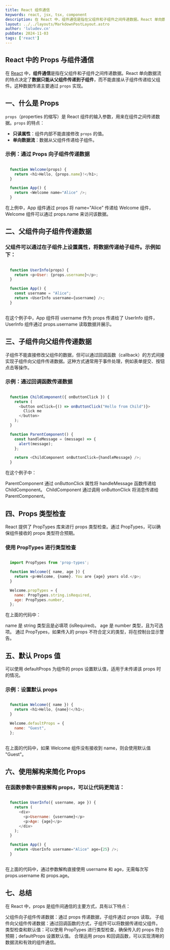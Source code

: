 ```yaml
---
title: React 组件通信
keywords: react, jsx, tsx, component
description: 在 React 中，组件通信是指在父组件和子组件之间传递数据。React 单向数据流的特点决定了数据只能从父组件传递到子组件，而不能直接从子组件传递给父组件。这种数据传递主要通过 props 实现。
layout: ../../layouts/MarkdownPostLayout.astro
author: 'luludev.cn'
pubDate: 2024-11-03
tags: ['react']
---
```


## React 中的 Props 与组件通信

在 [React](https://react.dev/) 中，**组件通信**是指在父组件和子组件之间传递数据。React 单向数据流的特点决定了**数据只能从父组件传递到子组件**，而不能直接从子组件传递给父组件。这种数据传递主要通过 `props` 实现。

## 一、什么是 Props

`props`（properties 的缩写）是 React 组件的输入参数，用来在组件之间传递数据。`props` 的特点：

- **只读属性**：组件内部不能直接修改 `props` 的值。
- **单向数据流**：数据从父组件传递给子组件。

### 示例：通过 Props 向子组件传递数据

```javascript

  function Welcome(props) {
    return <h1>Hello, {props.name}!</h1>;
  }

  function App() {
    return <Welcome name="Alice" />;
  }

```
在上例中，App 组件通过 props 将 name="Alice" 传递给 Welcome 组件，Welcome 组件可以通过 props.name 来访问该数据。

## 二、父组件向子组件传递数据

### 父组件可以通过在子组件上设置属性，将数据传递给子组件。示例如下：

```javascript

  function UserInfo(props) {
    return <p>User: {props.username}</p>;
  }

  function App() {
    const username = "Alice";
    return <UserInfo username={username} />;
  }
  
```
在这个例子中，App 组件将 username 作为 props 传递给了 UserInfo 组件，UserInfo 组件通过 props.username 读取数据并展示。

## 三、子组件向父组件传递数据

子组件不能直接修改父组件的数据，但可以通过回调函数（callback）的方式间接实现子组件向父组件传递数据。这种方式通常用于事件处理，例如表单提交、按钮点击等操作。

### 示例：通过回调函数传递数据
```javascript

  function ChildComponent({ onButtonClick }) {
    return (
      <button onClick={() => onButtonClick("Hello from Child")}>
        Click me
      </button>
    );
  }

  function ParentComponent() {
    const handleMessage = (message) => {
      alert(message);
    };

    return <ChildComponent onButtonClick={handleMessage} />;
  }

```
在这个例子中：

ParentComponent 通过 onButtonClick 属性将 handleMessage 函数传递给 ChildComponent。
ChildComponent 通过调用 onButtonClick 将消息传递给 ParentComponent。

## 四、Props 类型检查

React 提供了 PropTypes 库来进行 props 类型检查。通过 PropTypes，可以确保组件接收的 props 类型符合预期。

### 使用 PropTypes 进行类型检查
```javascript

  import PropTypes from 'prop-types';

  function Welcome({ name, age }) {
    return <p>Welcome, {name}. You are {age} years old.</p>;
  }

  Welcome.propTypes = {
    name: PropTypes.string.isRequired,
    age: PropTypes.number,
  };

```
在上面的代码中：

name 是 string 类型且是必填项 (isRequired)。
age 是 number 类型，且为可选项。
通过 PropTypes，如果传入的 props 不符合定义的类型，将在控制台显示警告。

## 五、默认 Props 值
可以使用 defaultProps 为组件的 props 设置默认值，适用于未传递该 props 时的情况。

### 示例：设置默认 props
```javascript

  function Welcome({ name }) {
    return <h1>Hello, {name}!</h1>;
  }

  Welcome.defaultProps = {
    name: "Guest",
  };
  
```
在上面的代码中，如果 Welcome 组件没有接收到 name，则会使用默认值 "Guest"。

## 六、使用解构来简化 Props

### 在函数参数中直接解构 props，可以让代码更简洁：

```javascript

  function UserInfo({ username, age }) {
    return (
      <div>
        <p>Username: {username}</p>
        <p>Age: {age}</p>
      </div>
    );
  }

  function App() {
    return <UserInfo username="Alice" age={25} />;
  }
  
```
在上面的代码中，通过参数解构直接使用 username 和 age，无需每次写 props.username 和 props.age。

## 七、总结
在 React 中，props 是组件间通信的主要方式，具有以下特点：

父组件向子组件传递数据：通过 props 传递数据，子组件通过 props 读取。
子组件向父组件传递数据：通过回调函数的方式，子组件可以将数据传递给父组件。
类型检查和默认值：可以使用 PropTypes 进行类型检查，确保传入的 props 符合预期；defaultProps 设置默认值。
合理运用 props 和回调函数，可以实现清晰的数据流和有效的组件通信。